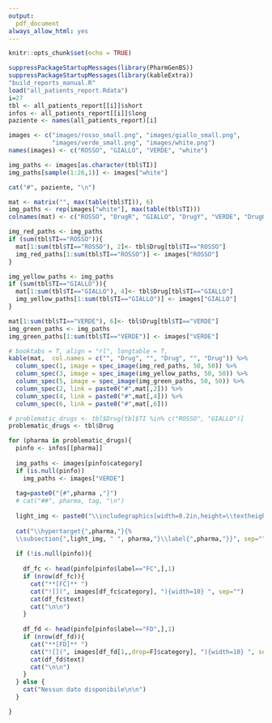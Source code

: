 ```yaml
---
output:
  pdf_document
always_allow_html: yes
---
```


```r
knitr::opts_chunk$set(echo = TRUE)
```

```r
suppressPackageStartupMessages(library(PharmGenBS))
suppressPackageStartupMessages(library(kableExtra))
"build_reports_manual.R"
load("all_patients_report.Rdata")
i=27
tbl <- all_patients_report[[i]]$short
infos <- all_patients_report[[i]]$long
paziente <- names(all_patients_report)[i]

```


```r
images <- c("images/rosso_small.png", "images/giallo_small.png",
            "images/verde_small.png", "images/white.png")
names(images) <- c("ROSSO", "GIALLO", "VERDE", "white")

img_paths <- images[as.character(tbl$TI)]
img_paths[sample(1:26,1)] <- images["white"]

```

```r
cat("#", paziente, "\n")
```

```r
mat <- matrix("", max(table(tbl$TI)), 6)
img_paths <- rep(images["white"], max(table(tbl$TI)))
colnames(mat) <- c("ROSSO", "DrugR", "GIALLO", "DrugY", "VERDE", "DrugG")

img_red_paths <- img_paths
if (sum(tbl$TI=="ROSSO")){
  mat[1:sum(tbl$TI=="ROSSO"), 2]<- tbl$Drug[tbl$TI=="ROSSO"]
  img_red_paths[1:sum(tbl$TI=="ROSSO")] <- images["ROSSO"]
}

img_yellow_paths <- img_paths
if (sum(tbl$TI=="GIALLO")){
  mat[1:sum(tbl$TI=="GIALLO"), 4]<- tbl$Drug[tbl$TI=="GIALLO"]
  img_yellow_paths[1:sum(tbl$TI=="GIALLO")] <- images["GIALLO"]
}

mat[1:sum(tbl$TI=="VERDE"), 6]<- tbl$Drug[tbl$TI=="VERDE"]
img_green_paths <- img_paths
img_green_paths[1:sum(tbl$TI=="VERDE")] <- images["VERDE"]

# booktabs = T, align = "rl", longtable = T,
kable(mat,  col.names = c("", "Drug", "", "Drug", "", "Drug")) %>% 
  column_spec(1, image = spec_image(img_red_paths, 50, 50)) %>%
  column_spec(3, image = spec_image(img_yellow_paths, 50, 50)) %>%
  column_spec(5, image = spec_image(img_green_paths, 50, 50)) %>%
  column_spec(2, link = paste0("#",mat[,2])) %>%
  column_spec(4, link = paste0("#",mat[,4])) %>%
  column_spec(6, link = paste0("#",mat[,6]))
```

```r

# problematic_drugs <- tbl$Drug[tbl$TI %in% c("ROSSO", "GIALLO")]
problematic_drugs <- tbl$Drug

for (pharma in problematic_drugs){
  pinfo <- infos[[pharma]]
  
  img_paths <- images[pinfo$category]
  if (is.null(pinfo))
    img_paths <- images["VERDE"]
  
  tag=paste0("{#",pharma ,"}")
  # cat("##", pharma, tag, "\n")
  
  light_img <- paste0("\\includegraphics[width=0.2in,height=\\textheight]{", img_paths[1], "}")
  
  cat("\\hypertarget{",pharma,"}{%
  \\subsection{",light_img, " ", pharma,"}\\label{",pharma,"}}", sep="")
  
  if (!is.null(pinfo)){
  
    df_fc <- head(pinfo[pinfo$label=="FC",],1)
    if (nrow(df_fc)){
      cat("**[FC]** ")
      cat("![](", images[df_fc$category], "){width=10} ", sep="")
      cat(df_fc$text)
      cat("\n\n")
    }
    
    df_fd <- head(pinfo[pinfo$label=="FD",],1)
    if (nrow(df_fd)){
      cat("**[FD]** ")
      cat("![](", images[df_fd[1,,drop=F]$category], "){width=10} ", sep="")
      cat(df_fd$text)
      cat("\n\n")
    }
  } else {
    cat("Nessun dato disponibile\n\n")
  }

}
```
